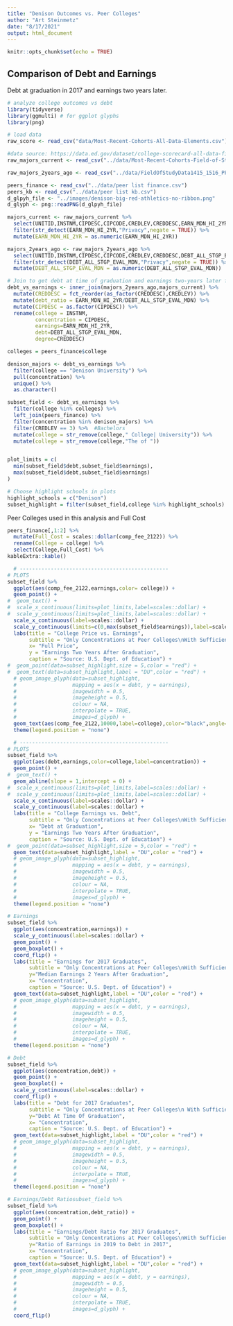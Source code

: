 ```yaml
---
title: "Denison Outcomes vs. Peer Colleges"
author: "Art Steinmetz"
date: "8/17/2021"
output: html_document
---
```


```r
knitr::opts_chunk$set(echo = TRUE)
```

## Comparison of Debt and Earnings
Debt at graduation in 2017 and earnings two years later.


```r
# analyze college outcomes vs debt
library(tidyverse)
library(ggmulti) # for ggplot glyphs
library(png)

# load data
raw_score <- read_csv("data/Most-Recent-Cohorts-All-Data-Elements.csv")

#data source: https://data.ed.gov/dataset/college-scorecard-all-data-files-through-6-2020/resources
raw_majors_current <- read_csv("../data/Most-Recent-Cohorts-Field-of-Study.csv")

raw_majors_2years_ago <- read_csv("../data/FieldOfStudyData1415_1516_PP.csv")

peers_finance <- read_csv("../data/peer list finance.csv")
peers_kb <- read_csv("../data/peer list kb.csv")
d_glpyh_file <- "../images/denison-big-red-athletics-no-ribbon.png"
d_glyph <- png::readPNG(d_glpyh_file)

majors_current <- raw_majors_current %>%
  select(UNITID,INSTNM,CIPDESC,CIPCODE,CREDLEV,CREDDESC,EARN_MDN_HI_2YR) %>%
  filter(str_detect(EARN_MDN_HI_2YR,"Privacy",negate = TRUE)) %>%
  mutate(EARN_MDN_HI_2YR = as.numeric(EARN_MDN_HI_2YR))

majors_2years_ago <- raw_majors_2years_ago %>%
  select(UNITID,INSTNM,CIPDESC,CIPCODE,CREDLEV,CREDDESC,DEBT_ALL_STGP_EVAL_MDN) %>%
  filter(str_detect(DEBT_ALL_STGP_EVAL_MDN,"Privacy",negate = TRUE)) %>%
  mutate(DEBT_ALL_STGP_EVAL_MDN = as.numeric(DEBT_ALL_STGP_EVAL_MDN))

# Join to get debt at time of graduation and earnings two-years later for the same people
debt_vs_earnings <- inner_join(majors_2years_ago,majors_current) %>%
  mutate(CREDDESC = fct_reorder(as_factor(CREDDESC),CREDLEV)) %>%
  mutate(debt_ratio = EARN_MDN_HI_2YR/DEBT_ALL_STGP_EVAL_MDN) %>%
  mutate(CIPDESC = as.factor(CIPDESC)) %>%
  rename(college = INSTNM,
         concentration = CIPDESC,
         earnings=EARN_MDN_HI_2YR,
         debt=DEBT_ALL_STGP_EVAL_MDN,
         degree=CREDDESC)

colleges = peers_finance$college

denison_majors <- debt_vs_earnings %>%
  filter(college == "Denison University") %>%
  pull(concentration) %>%
  unique() %>%
  as.character()

subset_field <- debt_vs_earnings %>%
  filter(college %in% colleges) %>%
  left_join(peers_finance) %>% 
  filter(concentration %in% denison_majors) %>%
  filter(CREDLEV == 3) %>%  #Bachelors
  mutate(college = str_remove(college," College| University")) %>% 
  mutate(college = str_remove(college,"The of "))


plot_limits = c(
  min(subset_field$debt,subset_field$earnings),
  max(subset_field$debt,subset_field$earnings)
)

# Choose highlight schools in plots
highlight_schools = c("Denison")
subset_highlight = filter(subset_field,college %in% highlight_schools)
```

Peer Colleges used in this analysis and Full Cost
```r
peers_finance[,1:2] %>% 
  mutate(Full_Cost = scales::dollar(comp_fee_2122)) %>% 
  rename(College = college) %>% 
  select(College,Full_Cost) %>% 
kableExtra::kable()

```
```r
  # ------------------------------------------------
# PLOTS
subset_field %>%
  ggplot(aes(comp_fee_2122,earnings,color= college)) +
  geom_point() +
#  geom_text() +
#  scale_x_continuous(limits=plot_limits,label=scales::dollar) +
#  scale_y_continuous(limits=plot_limits,label=scales::dollar) +
  scale_x_continuous(label=scales::dollar) +
  scale_y_continuous(limits=c(0,max(subset_field$earnings)),label=scales::dollar) +
  labs(title = "College Price vs. Earnings",
       subtitle = "Only Concentrations at Peer Colleges\nWith Sufficient Data and Offered at Denison",
       x= "Full Price",
       y = "Earnings Two Years After Graduation",
       caption = "Source: U.S. Dept. of Education") +
#  geom_point(data=subset_highlight,size = 5,color = "red") +
#  geom_text(data=subset_highlight,label = "DU",color = "red") +
  # geom_image_glyph(data=subset_highlight,
  #                  mapping = aes(x = debt, y = earnings),
  #                  imagewidth = 0.5,
  #                  imageheight = 0.5,
  #                  colour = NA,
  #                  interpolate = TRUE,
  #                  images=d_glyph) +
  geom_text(aes(comp_fee_2122,10000,label=college),color="black",angle=90,alpha = 0.2) +
  theme(legend.position = "none")
```


```r
  # ------------------------------------------------
# PLOTS
subset_field %>%
  ggplot(aes(debt,earnings,color=college,label=concentration)) +
  geom_point() +
#  geom_text() +
  geom_abline(slope = 1,intercept = 0) +
#  scale_x_continuous(limits=plot_limits,label=scales::dollar) +
#  scale_y_continuous(limits=plot_limits,label=scales::dollar) + 
  scale_x_continuous(label=scales::dollar) +
  scale_y_continuous(label=scales::dollar) +
  labs(title = "College Earnings vs. Debt",
       subtitle = "Only Concentrations at Peer Colleges\nWith Sufficient Data and Offered at Denison",
       x= "Debt at Graduation",
       y = "Earnings Two Years After Graduation",
       caption = "Source: U.S. Dept. of Education") +
#  geom_point(data=subset_highlight,size = 5,color = "red") +
  geom_text(data=subset_highlight,label = "DU",color = "red") +
  # geom_image_glyph(data=subset_highlight,
  #                  mapping = aes(x = debt, y = earnings),
  #                  imagewidth = 0.5,
  #                  imageheight = 0.5,
  #                  colour = NA,
  #                  interpolate = TRUE,
  #                  images=d_glyph) +
  theme(legend.position = "none")
```

```r

# Earnings
subset_field %>%
  ggplot(aes(concentration,earnings)) +
  scale_y_continuous(label=scales::dollar) +
  geom_point() +
  geom_boxplot() +
  coord_flip() +
  labs(title = "Earnings for 2017 Graduates",
       subtitle = "Only Concentrations at Peer Colleges\nWith Sufficient Data and Offered at Denison",
       y="Median Earnings 2 Years After Graduation",
       x= "Concentration",
       caption = "Source: U.S. Dept. of Education") +
  geom_text(data=subset_highlight,label = "DU",color = "red") +
  # geom_image_glyph(data=subset_highlight,
  #                  mapping = aes(x = debt, y = earnings),
  #                  imagewidth = 0.5,
  #                  imageheight = 0.5,
  #                  colour = NA,
  #                  interpolate = TRUE,
  #                  images=d_glyph) +
  theme(legend.position = "none")
```

```r

# Debt
subset_field %>%
  ggplot(aes(concentration,debt)) +
  geom_point() +
  geom_boxplot() +
  scale_y_continuous(label=scales::dollar) +
  coord_flip() +
  labs(title = "Debt for 2017 Graduates",
       subtitle = "Only Concentrations at Peer Colleges\n With Sufficient Data and Offered at Denison",
       y="Debt At Time Of Graduation",
       x= "Concentration",
       caption = "Source: U.S. Dept. of Education") +
  geom_text(data=subset_highlight,label = "DU",color = "red") +
  # geom_image_glyph(data=subset_highlight,
  #                  mapping = aes(x = debt, y = earnings),
  #                  imagewidth = 0.5,
  #                  imageheight = 0.5,
  #                  colour = NA,
  #                  interpolate = TRUE,
  #                  images=d_glyph) +
  theme(legend.position = "none")
```


```r
# Earnings/Debt Ratiosubset_field %>%
subset_field %>%
  ggplot(aes(concentration,debt_ratio)) +
  geom_point() +
  geom_boxplot() +
  labs(title = "Earnings/Debt Ratio for 2017 Graduates",
       subtitle = "Only Concentrations at Peer Colleges\nWith Sufficient Data and Offered at Denison",
       y="Ratio of Earnings in 2019 to Debt in 2017",
       x= "Concentration",
       caption = "Source: U.S. Dept. of Education") +
  geom_text(data=subset_highlight,label = "DU",color = "red") +
  # geom_image_glyph(data=subset_highlight,
  #                  mapping = aes(x = debt, y = earnings),
  #                  imagewidth = 0.5,
  #                  imageheight = 0.5,
  #                  colour = NA,
  #                  interpolate = TRUE,
  #                  images=d_glyph) +
  coord_flip()

```
